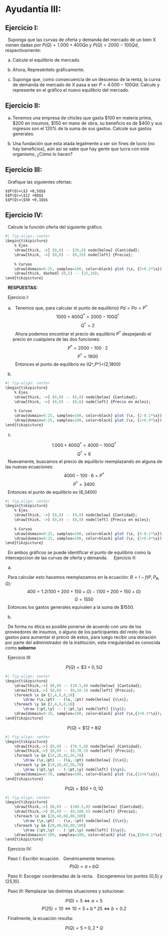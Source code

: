 # Ayudantía III:


## Ejercicio I:

  Suponga que las curvas de oferta y demanda del mercado de un bien X vienen dadas por $P(Q)=1.000+400Qo$ y $P(Q)=2000-100Qd$, respectivamente:

a)  Calcule el equilibrio de mercado.

b)  Ahora, Represéntelo gráficamente.

c)  Suponga que, como consecuencia de un descenso de la renta, la curva de demanda de mercado de X pasa a ser $P=4.000-100Qd$. Calcule y represente en el gráfico el nuevo equilibrio del mercado.


## Ejercicio II:

a)  Tenemos una empresa de chicles que gasta \$100 en materia prima, \$200 en insumos, \$150 en mano de obra, su beneficio es de \$400 y sus ingresos son el 120% de la suma de sus gastos. Calcule sus gastos generales.

b)  Una fundación que esta atada legalmente a ser sin fines de lucro (no hay beneficios), aún así se sabe que hay gente que lucra con este organismo, ¿Cómo lo hacen?


## Ejercicio III:

  Grafique las siguientes ofertas:

```         
$$P(Q)=\$3 +0,5Q$$
$$P(Q)=\$12 +8Q$$
$$P(Q)=\$50 +0,1Q$$
```


## Ejercicio IV:

  Calcule la función oferta del siguiente gráfico.

```r
#| fig-align: center
\begin{tikzpicture}
    % Ejes
    \draw[thick, ->] (0,0) -- (26,0) node[below] {Cantidad};
    \draw[thick, ->] (0,0) -- (0,26) node[left] {Precio};
    
    % Curvas
    \draw[domain=0:25, samples=100, color=black] plot (\x, {5+0.2*\x});
    \draw[thick, dashed] (0,5) -- (25,10);
\end{tikzpicture}
```

  **RESPUESTAS:**


&nbsp; Ejercicio I:

a)    Tenemos que, para calcular el punto de equilibrio} $Pd=Po=P^*$ $$1000 + 400Q^* = 2000 - 100Q^*$$ $$Q^*=2$$   Ahora podemos encontrar el precio de equilibrio $P^*$ despejando el precio en cualquiera de las dos funciones: $$P^* = 2000 - 100 \cdot 2 $$ $$P^*=1800$$   Entonces el punto de equilibrio es (Q\^*,P\^*)=(2,1800)

b)  

```r
#| fig-align: center
\begin{tikzpicture}
    % Ejes
    \draw[thick, ->] (0,0) -- (6,0) node[below] {Cantidad};
    \draw[thick, ->] (0,0) -- (0,6) node[left] {Precio en miles};
    
    % Curvas
    \draw[domain=0:25, samples=100, color=black] plot (\x, {2-0.1*\x});
    \draw[domain=0:25, samples=100, color=black] plot (\x, {1+0.4*\x});
\end{tikzpicture}
```

c)  

$$1.000 + 400Q^* = 4000 - 100Q^*$$ $$Q^*=6$$   Nuevamente, buscamos el precio de equilibrio reemplazando en alguna de las nuevas ecuaciones: $$4000 - 100 \cdot 6 =P^*$$ $$P^*= 3400$$   Entonces el punto de equilibrio es (6,3400)

```r
#| fig-align: center
\begin{tikzpicture}
    % Ejes
    \draw[thick, ->] (0,0) -- (9,0) node[below] {Cantidad};
    \draw[thick, ->] (0,0) -- (0,9) node[left] {Precio en miles};
    
    % Curvas
    \draw[domain=0:25, samples=100, color=black] plot (\x, {4-0.1*\x});
    \draw[domain=0:25, samples=100, color=black] plot (\x, {1+0.4*\x});
\end{tikzpicture}
```

  En ambos gráficos se puede identificar el punto de equilibrio como la intercepccion de las curvas de oferta y demanda.
  
   Ejercicio II:


a)  

  Para calcular esto hacemos reemplazamos en la ecuación: $B=I-f(P,P_R,G)$: $$400=1.2(100+200+150+G)-(100+200+150+G)$$ $$G=1550$$   Entonces los gastos generales equivalen a la suma de \$1550.

b)  

  De forma no ética es posible ponerse de acuerdo con uno de los proveedores de insumos, o alguno de los participantes del resto de los gastos para aumentar el precio de estos, para luego recibir una donación por parte del administrador de la institución, esta irregularidad es conocida como **soborno**
  

  Ejercicio III:

$$P(Q)=\$3 +0,5Q$$

```r
#| fig-align: center
\begin{tikzpicture}
    \draw[thick,->] (0,0) -- (10.5,0) node[below] {Cantidad};
    \draw[thick,->] (0,0) -- (0,10.5) node[left] {Precio};
    \foreach \x in {2,4,6,8,10}
        \draw (\x,1pt) -- (\x,-1pt) node[below] {$\x$};
    \foreach \y in {2,4,6,8,10}
        \draw (1pt,\y) -- (-1pt,\y) node[left] {$\y$};
    \draw[domain=0:10, samples=100, color=black] plot (\x,{3+0.5*\x});
\end{tikzpicture}
```

$$P(Q)=\$12 +8Q$$

```r
#| fig-align: center
\begin{tikzpicture}
    \draw[thick,->] (0,0) -- (70.5,0) node[below] {Cantidad};
    \draw[thick,->] (0,0) -- (0,70.5) node[left] {Precio};
    \foreach \x in {14,28,42,56,70}
        \draw (\x,1pt) -- (\x,-1pt) node[below] {$\x$};
    \foreach \y in {14,28,42,56,70}
        \draw (1pt,\y) -- (-1pt,\y) node[left] {$\y$};
    \draw[domain=0:70, samples=100, color=black] plot (\x,{12+8*\x});
\end{tikzpicture}
```

$$P(Q)=\$50 +0,1Q$$

```r
#| fig-align: center
\begin{tikzpicture}
    \draw[thick,->] (0,0) -- (100.5,0) node[below] {Cantidad};
    \draw[thick,->] (0,0) -- (0,100.5) node[left] {Precio};
    \foreach \x in {20,40,60,80,100}
        \draw (\x,1pt) -- (\x,-1pt) node[below] {$\x$};
    \foreach \y in {20,40,60,80,100}
        \draw (1pt,\y) -- (-1pt,\y) node[left] {$\y$};
    \draw[domain=0:100, samples=100, color=black] plot (\x,{50+0.1*\x});
\end{tikzpicture}
```


  Ejercicio IV:

  Paso I: Escribir ecuación.   Genéricamente tenemos: $$P(Q)=a+bQ$$

  Paso II: Escoger coordenadas de la recta.   Escogeremos los puntos (0,5) y (25,10).

  Paso III: Remplazar las distintas situaciones y solucionar.

$$P(0)=5 \Leftrightarrow a=5$$ $$P(25)=10 \Leftrightarrow 10=5+b*25 \Leftrightarrow b=0.2$$

  Finalmente, la ecuación resulta:

$$P(Q)=5+0,2*Q$$



